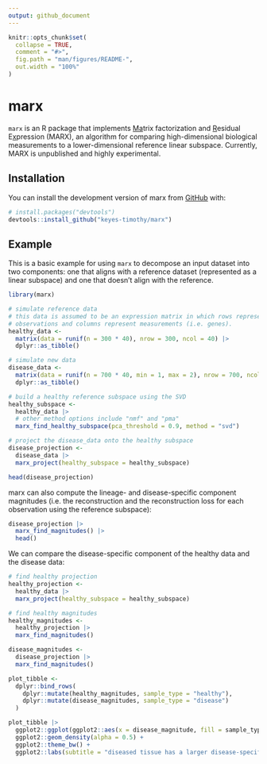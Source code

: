 ```yaml
---
output: github_document
---
```


<!-- README.md is generated from README.Rmd. Please edit that file -->

```r
knitr::opts_chunk$set(
  collapse = TRUE,
  comment = "#>",
  fig.path = "man/figures/README-",
  out.width = "100%"
)
```

# marx

<!-- badges: start -->

<!-- badges: end -->

`marx` is an R package that implements [Ma]{.underline}trix factorization and [R]{.underline}esidual E[x]{.underline}pression (MARX), an algorithm for comparing high-dimensional biological measurements to a lower-dimensional reference linear subspace. Currently, MARX is unpublished and highly experimental.

## Installation

You can install the development version of marx from [GitHub](https://github.com/) with:

``` r
# install.packages("devtools")
devtools::install_github("keyes-timothy/marx")
```

## Example

This is a basic example for using `marx` to decompose an input dataset into two components: one that aligns with a reference dataset (represented as a linear subspace) and one that doesn't align with the reference.

```r
library(marx)

# simulate reference data 
# this data is assumed to be an expression matrix in which rows represent 
# observations and columns represent measurements (i.e. genes). 
healthy_data <-
  matrix(data = runif(n = 300 * 40), nrow = 300, ncol = 40) |>
  dplyr::as_tibble()

# simulate new data 
disease_data <- 
  matrix(data = runif(n = 700 * 40, min = 1, max = 2), nrow = 700, ncol = 40) |>
  dplyr::as_tibble()

# build a healthy reference subspace using the SVD
healthy_subspace <- 
  healthy_data |> 
  # other method options include "nmf" and "pma"
  marx_find_healthy_subspace(pca_threshold = 0.9, method = "svd")

# project the disease_data onto the healthy subspace
disease_projection <- 
  disease_data |> 
  marx_project(healthy_subspace = healthy_subspace)

head(disease_projection)
```

marx can also compute the lineage- and disease-specific component magnitudes (i.e. the reconstruction and the reconstruction loss for each observation using the reference subspace):

```r
disease_projection |> 
  marx_find_magnitudes() |> 
  head()
```

We can compare the disease-specific component of the healthy data and the disease data:

```r
# find healthy projection
healthy_projection <- 
  healthy_data |> 
  marx_project(healthy_subspace = healthy_subspace)

# find healthy magnitudes 
healthy_magnitudes <- 
  healthy_projection |> 
  marx_find_magnitudes()

disease_magnitudes <- 
  disease_projection |> 
  marx_find_magnitudes()

plot_tibble <- 
  dplyr::bind_rows(
    dplyr::mutate(healthy_magnitudes, sample_type = "healthy"), 
    dplyr::mutate(disease_magnitudes, sample_type = "disease")
  )

plot_tibble |> 
  ggplot2::ggplot(ggplot2::aes(x = disease_magnitude, fill = sample_type)) + 
  ggplot2::geom_density(alpha = 0.5) + 
  ggplot2::theme_bw() + 
  ggplot2::labs(subtitle = "diseased tissue has a larger disease-specific component than healthy tissue")
```
